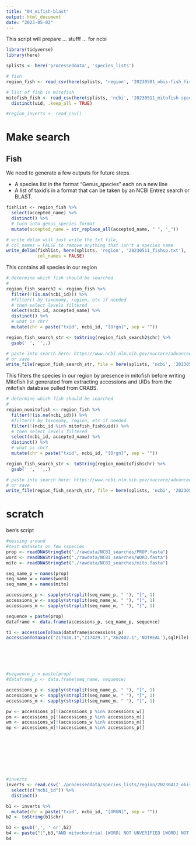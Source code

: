 ```yaml
---
title: "04_mifish-blast"
output: html_document
date: "2023-05-02"
---
```


This script will prepare ... stufff ... for ncbi



```r

library(tidyverse)
library(here)

splists <- here('processeddata', 'species_lists')
```

```r
# fish
region_fish <- read_csv(here(splists, 'region', '20230501_obis-fish_fishbase_nep.csv'))[-1] 

# list of fish in mitofish
mitofish_fish <- read_csv(here(splists, 'ncbi', '20230511_mitofish-species.csv')) %>%
  distinct(uid, .keep_all = TRUE)

#region_inverts <- read_csv()
```


# Make search

## Fish

We need to generate a few outputs for future steps.

- A species list in the format "Genus_species" each on a new line
- A list of taxid's in a format that can be taken by an NCBI Entrez search or BLAST.

```r
fishlist <- region_fish %>%
  select(accepted_name) %>%
  distinct() %>%
  # turn into genus_species format
  mutate(accepted_name = str_replace_all(accepted_name, " ", "_"))

# write delim will just write the txt file, 
# col_names = FALSE to remove anything that isn't a species name
write_delim(fishlist, here(splists, 'region', '20230511_fishsp.txt'), 
            col_names = FALSE)
```

This contains all species in our region
```r
# determine which fish should be searched
# 
region_fish_search2 <- region_fish %>%
  filter(!(is.na(ncbi_id))) %>%
  #filter() by taxonomy, region, etc if needed
  # then select levels filtered
  select(ncbi_id, accepted_name) %>%
  distinct() %>%
  # what is chr?
  mutate(chr = paste("txid", ncbi_id, "[Orgn]", sep = ""))

region_fish_search_str <- toString(region_fish_search2$chr) %>%
  gsub(' ', '',.)

# paste into search here: https://www.ncbi.nlm.nih.gov/nuccore/advanced
# or save
write_file(region_fish_search_str, file = here(splists, 'ncbi', '20230501_region-fish-ncbisearch.txt'))

```

This filters the species in our region by presence in mitofish before writing
Mitofish list generated from extracting accessions and UIDs from the mitofish database pulled from CRABS.
```r

# determine which fish should be searched
# 
region_nomitofish <- region_fish %>%
  filter(!(is.na(ncbi_id))) %>%
  #filter() by taxonomy, region, etc if needed
  filter(!(ncbi_id %in% mitofish_fish$uid)) %>%
  # then select levels filtered
  select(ncbi_id, accepted_name) %>%
  distinct() %>%
  # what is chr?
  mutate(chr = paste("txid", ncbi_id, "[Orgn]", sep = ""))

region_fish_search_str <- toString(region_nomitofish$chr) %>%
  gsub(' ', '',.)

# paste into search here: https://www.ncbi.nlm.nih.gov/nuccore/advanced
# or save
write_file(region_fish_search_str, file = here(splists, 'ncbi', '20230501_region-fish-ncbisearch-nomitofish.txt'))

```





# scratch

ben's script
```r
#messing around
#test datasets on few sspecies
prop <- readDNAStringSet("./rawdata/NCBI_searches/PROP.fasta")
word <- readDNAStringSet("./rawdata/NCBI_searches/WORD.fasta")
mito <- readDNAStringSet("./rawdata/NCBI_searches/mito.fasta")

seq_name_p = names(prop)
seq_name_w = names(word)
seq_name_m = names(mito)

accessions_p <- sapply(strsplit(seq_name_p, " "), "[", 1)
accessions_w <- sapply(strsplit(seq_name_w, " "), "[", 1)
accessions_m <- sapply(strsplit(seq_name_m, " "), "[", 1)

sequence = paste(prop)
dataframe <- data.frame(accessions_p, seq_name_p, sequence)

t1 <- accessionToTaxa(dataframe$accessions_p)
accessionToTaxa(c("Z17430.1","Z17429.1","X62402.1",'NOTREAL'),sqlFile)






#sequence_p = paste(prop)
#dataframe_p <- data.frame(seq_name, sequence)

accessions_p <- sapply(strsplit(seq_name_p, " "), "[", 1)
accessions_w <- sapply(strsplit(seq_name_w, " "), "[", 1)
accessions_m <- sapply(strsplit(seq_name_m, " "), "[", 1)

pw <- accessions_p[!(accessions_p %in% accessions_w)]
pm <- accessions_p[!(accessions_p %in% accessions_m)]
wm <- accessions_w[!(accessions_w %in% accessions_m)]
mp <- accessions_m[!(accessions_m %in% accessions_p)]









#inverts
inverts <- read.csv('./processeddata/species_lists/region/20230412_obis-invertebrates_nep.csv')%>%
  select(c("ncbi_id")) %>%
  distinct()

b1 <- inverts %>%
  mutate(chr = paste("txid", ncbi_id, "[ORGN]", sep = ""))
b2 <- toString(b1$chr)

b3 <- gsub(',', ' or',b2)
b4 <- paste("(",b3,"AND mitochondrial [WORD] NOT UNVERIFIED [WORD] NOT PREDICTED [WORD] AND 100:20000 [SLEN]")
b4 


```

